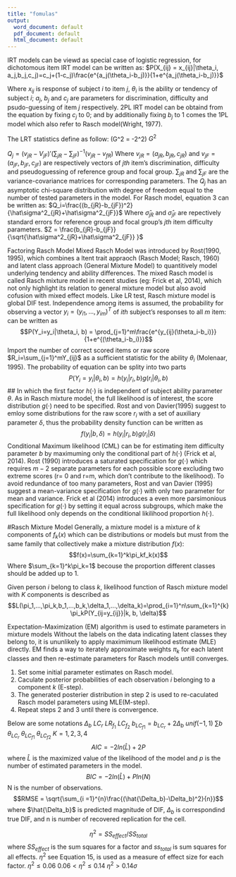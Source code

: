 ---
title: "fomulas"
output:
  word_document: default
  pdf_document: default
  html_document: default
---
IRT models can be viewd as special case of logistic regression, for dichotomous item IRT model can be written as: 
$P(X_{ij} = x_{ij}|\theta_i, a_j,b_j,c_j)=c_j+(1-c_j)\frac{e^{a_j(\theta_i-b_j)}}{1+e^{a_j(\theta_i-b_j)}}$

Where $x_{ij}$ is response of subject $i$ to item $j$, $\theta_i$ is the ability or tendency of subject $i$; $a_j$, $b_j$ and $c_j$ are parameters for discrimination, difficulty and psudo-guessing of item $j$ respectively. 2PL IRT model can be obtaind from the equation by fixing $c_j$ to 0; and by additionally fixing $b_j$ to 1 comes the 1PL model which also refer to Rasch model(Wright, 1977).  


The LRT statistics define as follow: 
\(G^2 = -2\ln\frac{L(model_{compact})}{L(model_{augumented})}\sim\chi^2\)
$G^2$

$Q_j=(v_{jR}-V_{jF})'(\sum_{jR}-\sum_{jF})^{-1}(v_{jR}-v_{fR})$
Where $v_{jR}=(a_{jR},b_{jR},c_{jR})$ and $v_{jF}=(a_{jF},b_{jF},c_{jF})$ are respectively vectors of $jth$ item's discrimination, difficulty and pseudoguessing of reference group and focal group. $\sum_{jR}$ and $\sum_{jF}$ are the variance-covariance matrices for corresponding parameters. The $Q_j$ has an asymptotic chi-square distribution with degree of freedom equal to the number of tested parameters in the model. For Rasch model, equation 3 can be written as: $Q_i=\frac{(b_{jR}-b_{jF})^2}{\hat\sigma^2_{jR}+\hat\sigma^2_{jF}}$
Where $\hat\sigma_{jR}$ and $\hat\sigma_{jF}$ are repectively standard errors for reference group and focal group's $jth$ item difficulty parameters. 
$Z = \frac{b_{jR}-b_{jF}}{\sqrt{\hat\sigma^2_{jR}+\hat\sigma^2_{jF}} }$

Factoring Rasch Model
    Mixed Rasch Model was introduced by Rost(1990, 1995), which combines a ltent trait appraoch (Rasch Model; Rasch, 1960) and latent class approach (General 
Mixture Model) to quantitively model underlying tendency and ability differences. The mixed Rasch model is called Rasch mixture model in recent studies (eg: Frick et al, 2014), which not only highlight its relation to general mixture model but also avoid cofusion with mixed effect models. 
Like LR test, Rasch mixture model is global DIF test. Independence among items is assumed, the probability for observing a vector $y_i=(y_{i1},...,y_{im})^T$ of $ith$ subject's responses to all $m$ item: can be written as 
$$P(Y_i=y_i|\theta_i, b) = \prod_{j=1}^m\frac{e^{y_{ij}(\theta_i-b_i)}}{1+e^{(\theta_i-b_i)}}$$
Import the number of correct scored items or raw score $R_i=\sum_{j=1}^mY_{ij}$ as a sufficient statistic for the ability $\theta_i$ (Molenaar, 1995). The probability of equation can be splity into two parts
$$P(Y_i=y_i|\theta_i, b)=h(y_i|r_i, b)g(r_i|\theta_i,b)$$
## In which the first factor $h(\cdot)$ is independent of subject ability parameter $\theta$. As in Rasch mixture model, the full likelihood is of interest, the score distribution $g(\cdot)$ need to be specified. Rost and von Davier(1995) suggest to emloy some distributions for the raw score $r_i$ with a set of auxiliary parameter $\delta$, thus the probability density function can be written as
$$f(y_i|b,\delta)=h(y_i|r_i,b)g(r_i|\delta)$$
Conditional Maximum likelihood (CML) can be for estimating item difficulty parameter $b$ by maximuming only the conditional part of $h(\cdot)$ (Frick et al, 2014). Rost (1990) introduces a saturated specification for $g(\cdot)$ which requires $m-2$ separate parameters for each possible score excluding two extreme scores (r= 0 and r=m, which don't contribute to the likelihood). To avoid redundance of too many parameters, Rost and van Davier (1995) suggest a mean-variance specification for $g(\cdot)$ with only two parameter for mean and variance. Frick et al (2014) introduces a even more parsimonious specification for $g(\cdot)$ by setting it equal across subgroups, which make the full likelihood only depends on the conditional likilihood proportion $h(\cdot)$. 

#Rasch Mixture Model
    Generally, a mixture model is a mixture of $k$ components of $f_k(x)$ which can be distributions or models but must from the same family that collectively make a mixture distribution $f(x)$:
  $$f(x)=\sum_{k=1}^k\pi_kf_k(x)$$
Where $\sum_{k=1}^k\pi_k=1$ becouse the proportion different classes should be added up to 1.   
  
Given person $i$ belong to class $k$, likelihood function of Rasch mixture model with $K$ components is described as
 $$L(\pi_1,...,\pi_k,b_1,...,b_k,\delta_1,...,\delta_k)=\prod_{i=1}^n\sum_{k=1}^{k}\pi_kP(Y_{ij=y_{ij}}|k, b, \delta)$$ 

Expectation-Maximization (EM) algorithm is used to estimate parameters in mixture models
Without the labels on the data indicating latent classes they belong to, it is ununlikely to apply maximimum likelihood estimate (MLE) directly. EM finds a way to iterately approximate weights $\pi_k$ for each latent classes and then re-estimate parameters for Rasch models untill converges. 

1. Set some initial parameter estimates on Rasch model.
2. Caculate posterior probabilities of each observation $i$ belonging to a component $k$ (E-step).
3. The generated posterier distribution in step 2 is used to re-caculated Rasch model parameters using MLE(M-step).
4. Repeat steps 2 and 3 until there is convergence.

Below are some notations
$\Delta_b$ $LC_r$ $LR_{f_1}$ $LC_{f_2}$
$b_{LC_{f1}} = b_{LC_r} + 2\Delta_b$
$unif(-1, 1)$
$\sum b$
$\theta_{LC_r}$ $\theta_{LC_{f1}}$ $\theta_{LC_{f2}}$
$K = 1, 2, 3, 4$
$$AIC = -2ln(\hat{L}) +2P $$ where $\hat{L}$ is the maximized value of the likelihood of the model and $p$ is the number of estimated parameters in the model.
$$BIC = -2ln(\hat{L})+ Pln(N)$$ N is the number of observations.
$$RMSE = \sqrt{\sum_{i =1}^{n}\frac{(\hat{\Delta_b}-\Delta_b)^2}{n}}$$ where $\hat{\Delta_b}$ is predicted magnitude of DIF, $\Delta_b$ is correspondind true DIF, and n is number of recovered replication for the cell.

$$\eta^2 = SS_{effect}/SS_{total}$$ where $SS_{effect}$ is the sum squares for a factor and $ss_{total}$ is sum squares for all effects.
$\eta^2$ see Equation 15, is used as a measure of effect size for each factor.
$\eta^2\le0.06$ $0.06<\eta^2\le0.14$ $\eta^2>0.14$$\sigma$